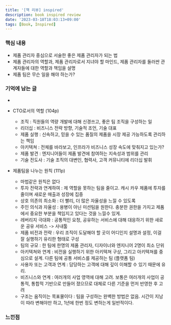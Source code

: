 ```yaml
---
title: '[책 리뷰] inspired'
description: book inspired review
date: '2023-03-18T18:03:13+09:00'
tags: [Book, Inspired]
---
```


### 핵심 내용
- 제품 관리자 중심으로 서술한 좋은 제품 관리자가 되는 법
- 제품 관리자의 역할과, 제품 관리자로서 지녀야 할 마인드, 제품 관리자를 둘러싼 관계자들에 대한 역할과 책임을 설명
- 제품 팀은 무슨 일을 해야 하는가?


### 기억에 남는 글
-

- CTO로서의 역할 (104p)
    - 조직 : 직원들의 역량 개발에 대해 신경쓰고, 좋은 팀 조직을 구성하는 일
    - 리더십 : 비즈니스 전략 방향, 기술적 조언, 기술 대표
    - 제품 실행 : 신속하고, 믿을 수 있는 품질의 제품을 시장 제공 가능하도록 관리하는 책임
    - 아키텍쳐 : 전체를 바라보고, 인프라가 비즈니스 성장 속도에 맞춰지고 있는가?
    - 제품 발견 : 엔지니어들이 제품 발견에 참여하는 지속성과 범위를 관리
    - 기술 전도사 : 기술 조직의 대변인, 협력사, 고객 커뮤니티에 리더십 발휘

- 제품팀을 나누는 원칙 (111p)
    - 마법같은 원칙은 없다
    - 투자 전략과 연계하여 : 제 역할을 못하는 팀을 줄이고. 캐시 카우 제품에 투자를 줄이며 새로운 매출과 성장에 집중
    - 상호 의존의 최소화 : 더 빨리, 더 많은 자율성을 느낄 수 있도록
    - 주인 의식과 자율성 : 용병이 아닌 미션팀을 원한다. 충분한 권한을 가지고 제품에서 중요한 부분을 책임지고 있다는 것을 느낄수 있게.
    - 레버리지 극대화 : 공통적인 요청, 공유하는 서비스에 대해 대응하기 위한 새로운 공유 서비스 -> 사내툴
    - 제품 비전과 전략 : 우리 조직이 도달해야 할 곳이 어디인지 설명과 설정, 이걸 잘 실행하기 유리한 형태로 구성
    - 팀의 규모 : 한 팀에 한명의 제품 관리자, 디자이너와 엔지니어 2명이 최소 단위
    - 아키텍쳐와 연계 : 비전을 실행하기 위한 아키텍쳐 구상, 그리고 아키텍쳐를 중심으로 설계. 다른 팀에 공통 서비스를 제공하는 팀 (플랫폼 팀)
    - 사용자 또는 고객과 연계 : 담당하는 고객에 대해 깊이 이해할 수 있기 때문에 유리.
    - 비즈니스와 연계 : 여러개의 사업 영역에 대해 고려. 보통은 여러개의 사업이 공통적, 통합적 기반으로 만들어 졌으므로 대체로 다른 기준을 먼저 반영한 후 고려
    - 구조는 움직이는 목표물이다 : 팀을 구성하는 완벽한 방법은 없음. 시간이 지남이 따라 변해야만 하고, 1년에 한번 정도 변하는게 일반적이다.

### 느낀점

